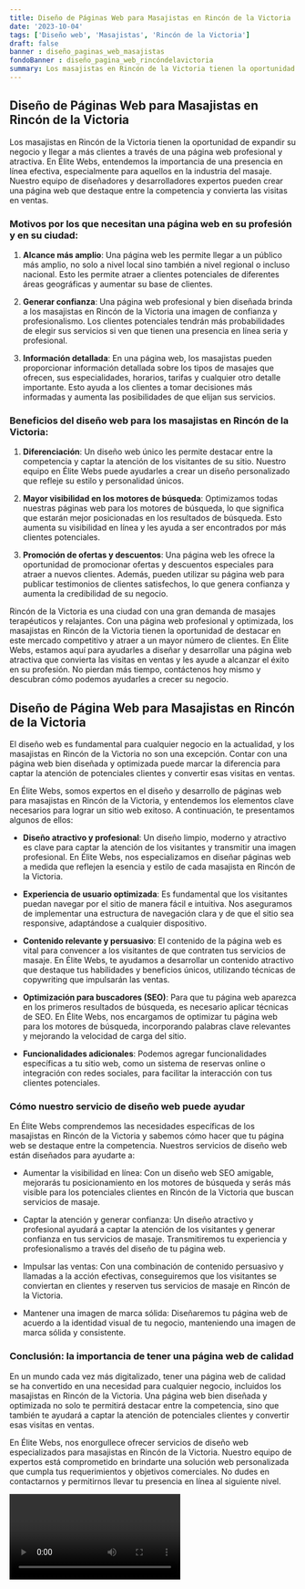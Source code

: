 ```yaml
---
title: Diseño de Páginas Web para Masajistas en Rincón de la Victoria
date: '2023-10-04'
tags: ['Diseño web', 'Masajistas', 'Rincón de la Victoria']
draft: false
banner : diseño_paginas_web_masajistas
fondoBanner : diseño_pagina_web_rincóndelavictoria
summary: Los masajistas en Rincón de la Victoria tienen la oportunidad de expandir su negocio y llegar a más clientes a través de una página web profesional y atractiva. En Élite Webs, entendemos la importancia de una presencia en línea efectiva, especialmente para aquellos en la industria del masaje. Nuestro equipo de diseñadores y desarrolladores expertos pueden crear una página web que destaque entre la competencia y convierta las visitas en ventas.
---
```


## Diseño de Páginas Web para Masajistas en Rincón de la Victoria

Los masajistas en Rincón de la Victoria tienen la oportunidad de expandir su negocio y llegar a más clientes a través de una página web profesional y atractiva. En Élite Webs, entendemos la importancia de una presencia en línea efectiva, especialmente para aquellos en la industria del masaje. Nuestro equipo de diseñadores y desarrolladores expertos pueden crear una página web que destaque entre la competencia y convierta las visitas en ventas.

### Motivos por los que necesitan una página web en su profesión y en su ciudad:

1. **Alcance más amplio**: Una página web les permite llegar a un público más amplio, no solo a nivel local sino también a nivel regional o incluso nacional. Esto les permite atraer a clientes potenciales de diferentes áreas geográficas y aumentar su base de clientes.

2. **Generar confianza**: Una página web profesional y bien diseñada brinda a los masajistas en Rincón de la Victoria una imagen de confianza y profesionalismo. Los clientes potenciales tendrán más probabilidades de elegir sus servicios si ven que tienen una presencia en línea seria y profesional.

3. **Información detallada**: En una página web, los masajistas pueden proporcionar información detallada sobre los tipos de masajes que ofrecen, sus especialidades, horarios, tarifas y cualquier otro detalle importante. Esto ayuda a los clientes a tomar decisiones más informadas y aumenta las posibilidades de que elijan sus servicios.

### Beneficios del diseño web para los masajistas en Rincón de la Victoria:

1. **Diferenciación**: Un diseño web único les permite destacar entre la competencia y captar la atención de los visitantes de su sitio. Nuestro equipo en Élite Webs puede ayudarles a crear un diseño personalizado que refleje su estilo y personalidad únicos.

2. **Mayor visibilidad en los motores de búsqueda**: Optimizamos todas nuestras páginas web para los motores de búsqueda, lo que significa que estarán mejor posicionadas en los resultados de búsqueda. Esto aumenta su visibilidad en línea y les ayuda a ser encontrados por más clientes potenciales.

3. **Promoción de ofertas y descuentos**: Una página web les ofrece la oportunidad de promocionar ofertas y descuentos especiales para atraer a nuevos clientes. Además, pueden utilizar su página web para publicar testimonios de clientes satisfechos, lo que genera confianza y aumenta la credibilidad de su negocio.

Rincón de la Victoria es una ciudad con una gran demanda de masajes terapéuticos y relajantes. Con una página web profesional y optimizada, los masajistas en Rincón de la Victoria tienen la oportunidad de destacar en este mercado competitivo y atraer a un mayor número de clientes. En Élite Webs, estamos aquí para ayudarles a diseñar y desarrollar una página web atractiva que convierta las visitas en ventas y les ayude a alcanzar el éxito en su profesión. No pierdan más tiempo, contáctenos hoy mismo y descubran cómo podemos ayudarles a crecer su negocio.

<GifSeo />

<Cta />

## Diseño de Página Web para Masajistas en Rincón de la Victoria

El diseño web es fundamental para cualquier negocio en la actualidad, y los masajistas en Rincón de la Victoria no son una excepción. Contar con una página web bien diseñada y optimizada puede marcar la diferencia para captar la atención de potenciales clientes y convertir esas visitas en ventas.

En Élite Webs, somos expertos en el diseño y desarrollo de páginas web para masajistas en Rincón de la Victoria, y entendemos los elementos clave necesarios para lograr un sitio web exitoso. A continuación, te presentamos algunos de ellos:

- **Diseño atractivo y profesional**: Un diseño limpio, moderno y atractivo es clave para captar la atención de los visitantes y transmitir una imagen profesional. En Élite Webs, nos especializamos en diseñar páginas web a medida que reflejen la esencia y estilo de cada masajista en Rincón de la Victoria.

- **Experiencia de usuario optimizada**: Es fundamental que los visitantes puedan navegar por el sitio de manera fácil e intuitiva. Nos aseguramos de implementar una estructura de navegación clara y de que el sitio sea responsive, adaptándose a cualquier dispositivo.

- **Contenido relevante y persuasivo**: El contenido de la página web es vital para convencer a los visitantes de que contraten tus servicios de masaje. En Élite Webs, te ayudamos a desarrollar un contenido atractivo que destaque tus habilidades y beneficios únicos, utilizando técnicas de copywriting que impulsarán las ventas.

- **Optimización para buscadores (SEO)**: Para que tu página web aparezca en los primeros resultados de búsqueda, es necesario aplicar técnicas de SEO. En Élite Webs, nos encargamos de optimizar tu página web para los motores de búsqueda, incorporando palabras clave relevantes y mejorando la velocidad de carga del sitio.

- **Funcionalidades adicionales**: Podemos agregar funcionalidades específicas a tu sitio web, como un sistema de reservas online o integración con redes sociales, para facilitar la interacción con tus clientes potenciales.

### Cómo nuestro servicio de diseño web puede ayudar

En Élite Webs comprendemos las necesidades específicas de los masajistas en Rincón de la Victoria y sabemos cómo hacer que tu página web se destaque entre la competencia. Nuestros servicios de diseño web están diseñados para ayudarte a:

- Aumentar la visibilidad en línea: Con un diseño web SEO amigable, mejorarás tu posicionamiento en los motores de búsqueda y serás más visible para los potenciales clientes en Rincón de la Victoria que buscan servicios de masaje.

- Captar la atención y generar confianza: Un diseño atractivo y profesional ayudará a captar la atención de los visitantes y generar confianza en tus servicios de masaje. Transmitiremos tu experiencia y profesionalismo a través del diseño de tu página web.

- Impulsar las ventas: Con una combinación de contenido persuasivo y llamadas a la acción efectivas, conseguiremos que los visitantes se conviertan en clientes y reserven tus servicios de masaje en Rincón de la Victoria.

- Mantener una imagen de marca sólida: Diseñaremos tu página web de acuerdo a la identidad visual de tu negocio, manteniendo una imagen de marca sólida y consistente.

### Conclusión: la importancia de tener una página web de calidad

En un mundo cada vez más digitalizado, tener una página web de calidad se ha convertido en una necesidad para cualquier negocio, incluidos los masajistas en Rincón de la Victoria. Una página web bien diseñada y optimizada no solo te permitirá destacar entre la competencia, sino que también te ayudará a captar la atención de potenciales clientes y convertir esas visitas en ventas.

En Élite Webs, nos enorgullece ofrecer servicios de diseño web especializados para masajistas en Rincón de la Victoria. Nuestro equipo de expertos está comprometido en brindarte una solución web personalizada que cumpla tus requerimientos y objetivos comerciales. No dudes en contactarnos y permitirnos llevar tu presencia en línea al siguiente nivel.

<Video />

<CtaBot job='Masajistas' city='Rincón de la Victoria'/>

<Gmaps query='Rincón de la Victoria+españa+maps' />